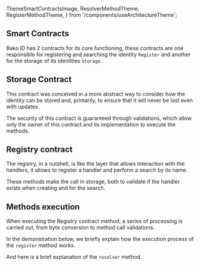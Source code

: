   ThemeSmartContractsImage,
  ResolverMethodTheme,
  RegisterMethodTheme,
} from '/components/useArchitectureTheme';

## Smart Contracts

Bako ID has 2 contracts for its core functioning, these contracts are one responsible for registering and searching
the identity `Register` and another for the storage of its identities `Storage`.

<ThemeSmartContractsImage />

## Storage Contract

This contract was conceived in a more abstract way to consider how the identity can be stored and, primarily, to ensure
that it will never be lost even with updates.

<ContractDeployments name="storage" />

The security of this contract is guaranteed through validations, which allow only the owner of this contract and its
implementation to execute the methods.

## Registry contract

The registry, in a nutshell, is like the layer that allows interaction with the handlers, it allows to register a
handler and perform a search by its name.

These methods make the call in storage, both to validate if the handler exists when creating and for the search.

<ContractDeployments name="register" />

## Methods execution

When executing the Registry contract method, a series of processing is carried out, from byte conversion
to method call validations.

In the demonstration below, we briefly explain how the execution process of the `register` method works.

<RegisterMethodTheme />

And here is a brief explanation of the `resolver` method.

<ResolverMethodTheme />
